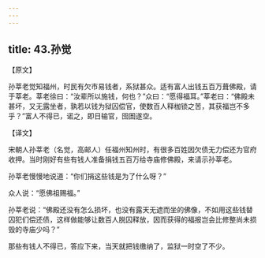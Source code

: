 ```yaml
---
---
---
```

title: 43.孙觉
---



【原文】

孙莘老觉知福州，时民有欠市易钱者，系狱甚众。适有富人出钱五百万葺佛殿，请于莘老。莘老徐曰：“汝辈所以施钱，何也？”众曰：“愿得福耳。”莘老曰：“佛殿未甚坏，又无露坐者，孰若以钱为狱囚偿官，使数百人释枷锁之苦，其获福岂不多乎？”富人不得已，诺之，即日输官，囹圄遂空。

【译文】

宋朝人孙莘老（名觉，高邮人）任福州知州时，有很多百姓因欠债无力偿还为官府收押。当时刚好有些有钱人准备捐钱五百万给寺庙修佛殿，来请示孙莘老。

孙莘老慢慢地说道：“你们捐这些钱是为了什么呀？”

众人说：“愿佛祖赐福。”

孙莘老说：“佛殿还没有怎么损坏，也没有露天无遮而坐的佛像，不如用这些钱替囚犯们偿还债，这样做能够让数百人脱囚释放，因而获得的福报岂会比修整尚未损毁的寺庙少吗？”

那些有钱人不得已，答应下来，当天就把钱缴纳了，监狱一时空了不少。